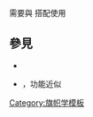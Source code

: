 <includeonly><!-- 在這裡加入模板的保護標識 --></includeonly><noinclude>{{Documentation subpage}}</noinclude>
<!-- 在本行下編輯模板說明 -->
{{模板樣式|Template:Begin flag row/styles.css}}
{{tlx|Begin_flag_gallery}} 需要與{{tlx|End_flag_gallery}} 搭配使用

== 參見 ==
* {{tlx|Flag_entry}}
* {{tlx|Flag_gallery}}，功能近似

<!--
== 模板介紹 ==

== 參數及使用方法 ==

== 範例 ==

== 注意事项 ==

== 參見 ==

== 给模板编辑者的说明 ==
=== 模板结构 ===
=== 实现方法 ===
=== 编辑注意 ===
-->
<includeonly>
<!-- 本行下加入模板的分類 -->
[[Category:旗帜学模板]]
</includeonly>